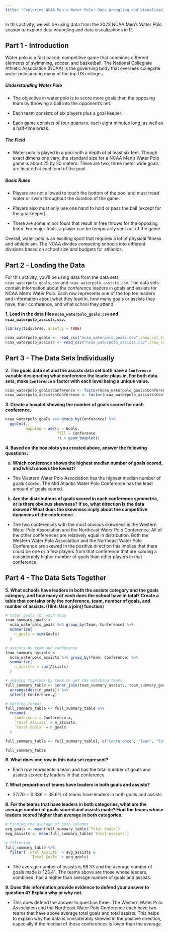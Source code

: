 ```yaml
---
title: "Exploring NCAA Men's Water Polo: Data Wrangling and Visualization - SOLUTIONS"
---
```


In this activity, we will be using data from the 2023 NCAA Men's Water Polo season to explore data wrangling and data visualizations in R.

## Part 1 - Introduction

Water polo is a fast paced, competitive game that combines different elements of swimming, soccer, and basketball. The National Collegiate Athletic Association (NCAA) is the governing body that oversees collegiate water polo among many of the top US colleges.

##### Understanding Water Polo

-   The objective in water polo is to score more goals than the opposing team by throwing a ball into the opponent's net.

-   Each team consists of six players plus a goal keeper.

-   Each game consists of four quarters, each eight minutes long, as well as a half-time break.

##### The Field

-   Water polo is played in a pool with a depth of at least six feet. Though exact dimensions vary, the standard size for a NCAA Men's Water Polo game is about 25 by 20 meters. There are two, three meter wide goals are located at each end of the pool.

##### Basic Rules

-   Players are not allowed to touch the bottom of the pool and must tread water or swim throughout the duration of the game.

-   Players also must only use one hand to hold or pass the ball (except for the goalkeeper).

-   There are some minor fours that result in free throws for the opposing team. For major fouls, a player can be temporarily sent out of the game.

Overall, water polo is an exciting sport that requires a lot of physical fitness and athleticism. The NCAA divides competing schools into different divisions based on school size and budgets for athletics.

## Part 2 - Loading the Data

For this activity, you'll be using data from the data sets `ncaa_waterpolo_goals.csv` and `ncaa_waterpolo_assists.csv`. The data sets contain information about the conference leaders in goals and assists for NCAA Men's Water Polo. Each row represents one of the top ten leaders and information about what they lead in, how many goals or assists they have, their conference, and what school they attend.

**1. Load in the data files `ncaa_waterpolo_goals.csv` and `ncaa_waterpolo_assists.csv`.**

```r
library(tidyverse, quietly = TRUE)

ncaa_waterpolo_goals <- read_csv("ncaa_waterpolo_goals.csv",show_col_types = FALSE)
ncaa_waterpolo_assists <- read_csv("ncaa_waterpolo_assists.csv",show_col_types = FALSE)
```

## Part 3 - The Data Sets Individually

**2. The goals data set and the assists data set both have a `Conference` variable designating what conference the leader plays in. For both data sets, make `Conference` a factor with each level being a unique value.**

```r
ncaa_waterpolo_goals$Conference <- factor(ncaa_waterpolo_goals$Conference)
ncaa_waterpolo_assists$Conference <- factor(ncaa_waterpolo_assists$Conference)
```

**3. Create a boxplot showing the number of goals scored for each conference.**

```r
ncaa_waterpolo_goals %>% group_by(Conference) %>%
  ggplot(.,
         mapping = aes(x = Goals,
                       fill = Conference
                       )) + geom_boxplot()
```

**4. Based on the box plots you created above, answer the following questions:**

a.  **Which conference shows the highest median number of goals scored, and which shows the lowest?**

-   The Western Water Polo Association has the highest median number of goals scored. The Mid Atlantic Water Polo Conference has the least amount of goals scored.

b.  **Are the distributions of goals scored in each conference symmetric, or is there obvious skewness? If so, what direction is the data skewed? What does the skewness imply about the competitive dynamics of the conference.**

* The two conferences with the most obvious skewness is the Western Water Polo Association and the Northeast Water Polo Conference. All of the other conferences are relatively equal in distribution. Both the Western Water Polo Association and the Northeast Water Polo Conference are skewed in the positive direction this implies that there could be one or a few players from that conference that are scoring a considerably higher number of goals than other players in that conference.


## Part 4 - The Data Sets Together

**5. What schools have leaders in both the assists category and the goals category, and how many of each does the school have in total? Create a table that contains only the conference, team, number of goals, and number of assists. (Hint: Use a join() function)**

```r
# total goals for each team 
team_summary_goals <-
  ncaa_waterpolo_goals %>% group_by(Team, Conference) %>%
  summarize(
    n_goals = sum(Goals)
  )

# assists by team and conference 
team_summary_assists <-
  ncaa_waterpolo_assists %>% group_by(Team, Conference) %>%
  summarize(
    n_assists = sum(Assists)
  )

# joining together by team so get the matching teams 
full_summary_table <- inner_join(team_summary_assists, team_summary_goals,by = "Team") %>%
  arrange(desc(n_goals)) %>%
  select(-Conference.y)

# editing format 
full_summary_table <- full_summary_table %>%
  rename(
    Conference = Conference.x,
    `Total Assists` = n_assists,
    `Total Goals` = n_goals
  )

full_summary_table <- full_summary_table[, c("Conference", "Team", "Total Assists", "Total Goals")]

full_summary_table

```

**6. What does one row in this data set represent?**

* Each row represents a team and has the total number of goals and assists scored by leaders in that conference 

**7. What proportion of teams have leaders in both goals and assists?**

* $27/70 = 0.386 = 38.6$% of teams have leaders in both goals and assists

**8. For the teams that have leaders in both categories, what are the average number of goals scored and assists made? Find the teams whose leaders scored higher than average in both categories.**

```r
# finding the average of both columns 
avg_goals <- mean(full_summary_table$`Total Goals`)
avg_assists <- mean(full_summary_table$`Total Assists`)

# filtering
full_summary_table %>%
  filter(`Total Assists` > avg_assists &
           `Total Goals` > avg_goals)
```

* The average number of assists is 96.33 and the average number of goals made is 123.41. The teams above are those whose leaders, combined, had a higher than average number of goals and assists. 

**9. Does this information provide evidence to defend your answer to question 4? Explain why or why not.**

* This does defend the answer to question three. The Western Water Polo Association and the Northeast Water Polo Conference each have two teams that have above average total goals and total assists. This helps to explain why the data is considerably skewed in the positive direction, especially if the median of those conferences is lower than the average. 

